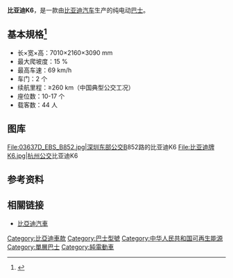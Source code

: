 {{Infobox Automobile
| image = [[File:Dalian_Bus_BYD_K6.jpg|300px]]
| name = 比亚迪K6
| manufacturer =[[比亞迪汽車|比亞迪汽車]]
| production = 2016年至今
| class = [[純電動車|純電動車]]
| body_style = 公车
| engine = 轮边驱动电动机
| length    = {{convert|7010|mm|ft|sigfig=3|abbr=on}}
| width     = {{convert|2160|mm|in|sigfig=3|abbr=on}}
| height    = {{convert|3090|mm|in|sigfig=3|abbr=on}}
}}
'''比亚迪K6'''，是一款由[[比亚迪汽车|比亚迪汽车]]生产的纯电动[[巴士|巴士]]。

== 基本規格<ref>{{Cite web|title=比亚迪K6-比亚迪商用车官方网站|url=http://www.bydcv.cn/Front/Project/Detail?categroy=7&articleid=1&boolstate=1|accessdate=2020-10-07|work=www.bydcv.cn}}</ref> ==

*长×宽×高：7010×2160×3090 mm
*最大爬坡度：15 %
*最高车速：69 km/h
*车门：2 个
*续航里程：≥260 km（中国典型公交工况）
*座位数：10-17 个
*载客数：44 人

== 图库 ==
<gallery>
File:03637D_EBS_B852.jpg|深圳[[深圳市东部公共交通有限公司|东部公交]]B852路的比亚迪K6
File:比亚迪牌K6.jpg|[[杭州公交|杭州公交]]比亚迪K6
</gallery>

== 参考资料 ==
{{Reflist}}

== 相關链接 ==
*[http://www.bydauto.com.cn/ 比亞迪汽車] {{Wayback|url=http://www.bydauto.com.cn/ |date=20210414232332 }}

{{比亚迪汽车}}
[[Category:比亞迪車款|Category:比亞迪車款]]
[[Category:巴士型號|Category:巴士型號]]
[[Category:中华人民共和国可再生能源|Category:中华人民共和国可再生能源]]
[[Category:單層巴士|Category:單層巴士]]
[[Category:純電動車|Category:純電動車]]